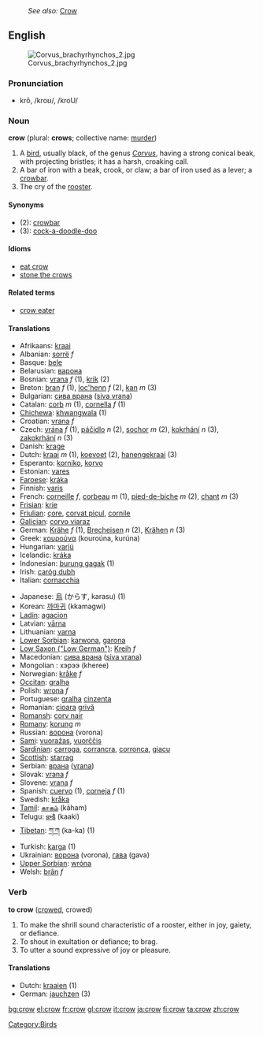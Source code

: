 :''See also:'' [[Crow]]
{{wikipedia}}
==English==
[[Image:Corvus brachyrhynchos 2.jpg|thumb]]
=== Pronunciation ===
*krō, /kroʊ/, /kroU/

=== Noun ===
'''crow''' (plural: '''crows'''; collective name: [[murder]])

# A [[bird]], usually black, of the genus ''[[Corvus]]'', having a strong conical beak, with projecting bristles; it has a harsh, croaking call.
# A bar of iron with a beak, crook, or claw; a bar of iron used as a lever; a [[crowbar]].
# The cry of the [[rooster]].


====Synonyms====
*(2): [[crowbar]]
*(3): [[cock-a-doodle-doo]]

==== Idioms ====
*[[eat crow]]
*[[stone the crows]]

==== Related terms ====
*[[crow eater]]

==== Translations ====
{{top}}
*Afrikaans: [[kraai]]
*Albanian: [[sorrë]] ''f''
*Basque: [[bele]]
*Belarusian: [[варона]]
*Bosnian: [[vrana]] ''f'' (1), [[krik]] (2)
*Breton: [[bran]] ''f'' (1), [[loc'henn]] ''f'' (2), [[kan]] ''m'' (3)
*Bulgarian: [[сива врана]] ([[siva vrana]])
*Catalan: [[corb]] ''m'' (1), [[cornella]] ''f'' (1)
*[[Chichewa]]: [[khwangwala]] (1)
*Croatian: [[vrana]] ''f''
*Czech: [[vrána]] ''f'' (1), [[páčidlo]] ''n'' (2), [[sochor]] ''m'' (2), [[kokrhání]] ''n'' (3), [[zakokrhání]] ''n'' (3)  
*Danish: [[krage]]
*Dutch: [[kraai]] ''m'' (1), [[koevoet]] (2), [[hanengekraai]] (3)
*Esperanto: [[korniko]], [[korvo]]
*Estonian: [[vares]]
*[[Faroese]]: [[kráka]]
*Finnish: [[varis]]
*French: [[corneille]] ''f'', [[corbeau]] ''m'' (1), [[pied-de-biche]] ''m'' (2), [[chant]] ''m'' (3)
*[[Frisian]]: [[krie]]
*[[Friulian]]: [[çore]], [[corvat piçul]], [[cornile]]
*[[Galician]]: [[corvo viaraz]]
*German: [[Krähe]] ''f'' (1), [[Brecheisen]] ''n'' (2), [[Krähen]] ''n'' (3)
*Greek: [[κουρούνα]] '' '' (kouroúna, kurúna)
*Hungarian: [[varjú]]
*Icelandic: [[kráka]]
*Indonesian: [[burung gagak]] (1)
*Irish: [[caróg dubh]]
*Italian: [[cornacchia]]
{{mid}}
*Japanese: [[烏]] (からす, karasu) (1)
*Korean: [[까마귀]] (kkamagwi)
*[[Ladin]]: [[agacion]]
*Latvian: [[vārna]]
*Lithuanian: [[varna]]
*[[Lower Sorbian]]: [[karwona]], [[garona]]
*[[Low Saxon ("Low German")]]: [[Kreih]] ''f''
*Macedonian: [[сива врана]] ([[siva vrana]])
*Mongolian : хэрээ (kheree)
*Norwegian: [[kråke]] ''f''
*[[Occitan]]: [[gralha]]
*Polish: [[wrona]] ''f''
*Portuguese: [[gralha]] [[cinzenta]]
*Romanian: [[cioara]] [[grivă]]
*[[Romansh]]: [[corv nair]]
*[[Romany]]: [[korung]] ''m''
*Russian: [[ворона]] (vorona)
*[[Sami]]: [[vuoražas]], [[vuorččis]]
*[[Sardinian]]: [[carroga]], [[corrancra]], [[corronca]], [[giacu]]
*[[Scottish]]: [[starrag]]
*Serbian: [[врана]] ([[vrana]])
*Slovak: [[vrana#Slovak|vrana]] ''f''
*Slovene: [[vrana]] ''f''
*Spanish: [[cuervo]] (1), [[corneja]] ''f'' (1)
*Swedish: [[kråka]]
*[[Tamil]]: [[காகம்]] (kāham)
*Telugu: [[కాకి]] (kaaki)
*[[Tibetan]]: [[ཀ་ཀ]] (ka-ka) (1)
*Turkish: [[karga]] (1)
*Ukrainian: [[ворона]] (vorona), [[гава]] (gava)
*[[Upper Sorbian]]: [[wróna]]
*Welsh: [[brân]] ''f''
{{bottom}}

=== Verb ===
'''to crow''' ([[crowed]], crowed)

# To make the shrill sound characteristic of a rooster, either in joy, gaiety, or defiance.
# To shout in exultation or defiance; to brag.
# To utter a sound expressive of joy or pleasure.

==== Translations ====
*Dutch: [[kraaien]] (1)
*German: [[jauchzen]] (3)

[[Category:Birds]]

[[bg:crow]]
[[el:crow]]
[[fr:crow]]
[[gl:crow]]
[[it:crow]]
[[ja:crow]]
[[fi:crow]]
[[ta:crow]]
[[zh:crow]]